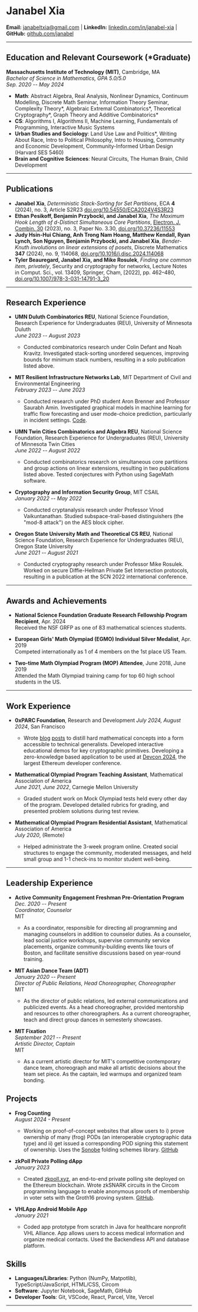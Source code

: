# Janabel Xia

**Email:** [janabeltxia@gmail.com](mailto:janabeltxia@gmail.com) | **LinkedIn:** [linkedin.com/in/janabel-xia](https://www.linkedin.com/in/janabel-xia-21099711a) | **GitHub:** [github.com/janabel](https://github.com/janabel)

---

## Education and Relevant Coursework (\*Graduate)

**Massachusetts Institute of Technology (MIT)**, Cambridge, MA  
_Bachelor of Science in Mathematics, GPA 5.0/5.0_  
_Sep. 2020 -- May 2024_

- **Math**: Abstract Algebra, Real Analysis, Nonlinear Dynamics, Continuum Modelling, Discrete Math Seminar, Information Theory Seminar, Complexity Theory\*, Algebraic Extremal Combinatorics\*, Theoretical Cryptography\*, Graph Theory and Additive Combinatorics\*
- **CS**: Algorithms I, Algorithms II, Machine Learning, Fundamentals of Programming, Interactive Music Systems
- **Urban Studies and Sociology**: Land Use Law and Politics\*, Writing About Race, Intro to Political Philosophy, Intro to Housing, Community and Economic Development, Community-Informed Urban Design (Harvard SES 5460)
- **Brain and Cognitive Sciences**: Neural Circuits, The Human Brain, Child Development

---

## Publications

- **Janabel Xia**, _Deterministic Stack-Sorting for Set Partitions_, ECA **4** (2024), no. 3, Article S2R23 [doi.org/10.54550/ECA2024V4S3R23](https://doi.org/10.54550/ECA2024V4S3R23)
- **Ethan Pesikoff, Benjamin Przybocki, and Janabel Xia**, _The Maximum Hook Length of $d$-Distinct Simultaneous Core Partitions_, [Electron. J. Combin. 30](https://www.combinatorics.org/) (2023), no. 3, Paper No. 3.30, [doi.org/10.37236/11553](https://doi.org/10.37236/11553)
- **Judy Hsin-Hui Chiang, Anh Trong Nam Hoang, Matthew Kendall, Ryan Lynch, Son Nguyen, Benjamin Przybocki, and Janabel Xia**, _Bender-Knuth involutions on linear extensions of posets_, Discrete Mathematics **347** (2024), no. 9, 114068, [doi.org/10.1016/j.disc.2024.114068](https://doi.org/10.1016/j.disc.2024.114068)
- **Tyler Beauregard, Janabel Xia, and Mike Rosulek**, _Finding one common item, privately_, Security and cryptography for networks, Lecture Notes in Comput. Sci., vol. 13409, Springer, Cham, [2022], pp. 462–480, [doi.org/10.1007/978-3-031-14791-3_20](https://doi.org/10.1007/978-3-031-14791-3_20)

---

## Research Experience

- **UMN Duluth Combinatorics REU**, National Science Foundation, Research Experience for Undergraduates (REU), University of Minnesota Duluth  
  _June 2023 -- August 2023_

  - Conducted combinatorics research under Colin Defant and Noah Kravitz. Investigated stack-sorting unordered sequences, improving bounds for minimum stack numbers, resulting in a solo publication listed above.

- **MIT Resilient Infrastructure Networks Lab**, MIT Department of Civil and Environmental Engineering  
  _February 2023 -- June 2023_

  - Conducted research under PhD student Aron Brenner and Professor Saurabh Amin. Investigated graphical models in machine learning for traffic flow forecasting and user mode-choice prediction, particularly in incident settings. [Code](https://github.com/janabel/flow_prediction/tree/master).

- **UMN Twin Cities Combinatorics and Algebra REU**, National Science Foundation, Research Experience for Undergraduates (REU), University of Minnesota Twin Cities  
  _June 2022 -- August 2022_

  - Conducted combinatorics research on simultaneous core partitions and group actions on linear extensions, resulting in two publications listed above. Tested conjectures with Python using SageMath software.

- **Cryptography and Information Security Group**, MIT CSAIL  
  _January 2022 -- May 2022_

  - Conducted cryptanalysis research under Professor Vinod Vaikuntanathan. Studied subspace-trail-based distinguishers (the "mod-8 attack") on the AES block cipher.

- **Oregon State University Math and Theoretical CS REU**, National Science Foundation, Research Experience for Undergraduates (REU), Oregon State University  
  _June 2021 -- August 2021_

  - Conducted cryptography research under Professor Mike Rosulek. Worked on secure Diffie-Hellman Private Set Intersection protocols, resulting in a publication at the SCN 2022 international conference.

---

## Awards and Achievements

- **National Science Foundation Graduate Research Fellowship Program Recipient**, Apr. 2024  
  Received the NSF GRFP as one of 83 mathematical sciences students.

- **European Girls' Math Olympiad (EGMO) Individual Silver Medalist**, Apr. 2019  
  Competed internationally as 1 of 4 members on the 1st place US Team.

- **Two-time Math Olympiad Program (MOP) Attendee**, June 2018, June 2019  
  Attended the Math Olympiad training camp for top 60 high school students in the US.

---

## Work Experience

- **0xPARC Foundation**, Research and Development
  _July 2024, August 2024_, San Francisco

  - Wrote [blog](https://notes.0xparc.org/notes/collab-snark/) [posts](https://notes.0xparc.org/notes/mpc-fhe-key-switching/) to distill hard mathematical concepts into a form accessible to technical generalists. Developed interactive educational demos for key cryptographic primitives. Developing a zero-knowledge based application to be used at [Devcon 2024](https://devcon.org/en/), the largest Ethereum developer conference.

- **Mathematical Olympiad Program Teaching Assistant**, Mathematical Association of America  
  _June 2021, June 2022_, Carnegie Mellon University

  - Graded student work on Mock Olympiad tests held every other day of the program. Developed detailed rubrics for grading, and presented problem solutions during test review.

- **Mathematical Olympiad Program Residential Assistant**, Mathematical Association of America  
  _July 2020_, (Remote)

  - Helped administrate the 3-week program online. Created social structures to engage the community, moderated messages, and held small group and 1-1 check-ins to monitor student well-being.

---

## Leadership Experience

- **Active Community Engagement Freshman Pre-Orientation Program**  
  _Dec. 2020 -- Present_  
  _Coordinator, Counselor_  
  MIT

  - As a coordinator, responsible for directing all programming and managing counselors in addition to counselor duties. As a counselor, lead social justice workshops, supervise community service placements, organize community-building events like tours of Boston, and facilitate sensitive discussions based on year-round training.

- **MIT Asian Dance Team (ADT)**  
  _January 2020 -- Present_  
  _Director of Public Relations, Head Choreographer, Choreographer_  
  MIT

  - As the director of public relations, led external communications and publicized events. As a head choreographer, provided mentorship and resources to other choreographers. As a current choreographer, teach and direct group dances in semesterly showcases.

- **MIT Fixation**  
  _September 2021 -- Present_  
  _Artistic Director, Captain_  
  MIT
  - As a current artistic director for MIT's competitive contemporary dance team, choreograph and make all artistic decisions about the team set piece. As the captain, led warmups and organized team bonding.

## Projects

- **Frog Counting**  
  _August 2024 - Present_

  - Working on proof-of-concept websites that allow users to i) prove ownership of many (frog) PODs (an interoperable cryptographic data type) and ii) get issued a corresponding POD signing this statement of ownership. Uses the [Sonobe](https://github.com/privacy-scaling-explorations/sonobe) folding schemes library. [GitHub](https://github.com/janabel/frog-counting)

- **zkPoll Private Polling dApp**  
  _January 2023_

  - Created [zkpoll.xyz](https://zkpoll.xyz/), an end-to-end private polling site deployed on the Ethereum blockchain. Wrote zkSNARK circuits in the Circom programming language to enable anonymous proofs of membership in voter sets with the Groth16 proving system. [GitHub](https://github.com/zk-poll/zk-poll).

- **VHLApp Android Mobile App**  
  _January 2021_
  - Coded app prototype from scratch in Java for healthcare nonprofit VHL Alliance. App allows users to access medical information and organize medical contacts. Used the Backendless API and database platform.

## Skills

- **Languages/Libraries**: Python (NumPy, Matpotlib), TypeScript/JavaScript, HTML/CSS, Circom
- **Software**: Jupyter Notebook, SageMath, GitHub
- **Developer Tools**: Git, VSCode, React, Parcel, Vite, Vercel

---

